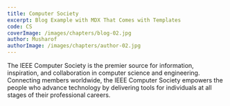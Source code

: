 ```yaml
---
title: Computer Society
excerpt: Blog Example with MDX That Comes with Templates
code: CS
coverImage: /images/chapters/blog-02.jpg
author: Musharof
authorImage: /images/chapters/author-02.jpg
---
```


The IEEE Computer Society is the premier source for information, inspiration, and collaboration in computer science and engineering. Connecting members worldwide, the IEEE Computer Society empowers the people who advance technology by delivering tools for individuals at all stages of their professional careers.
